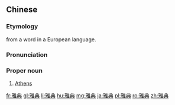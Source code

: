 ==Chinese==
{{zh-forms}}

===Etymology===
{{zh-psm}} from a word in a European language.

===Pronunciation===
{{zh-pron
|m=Yǎdiǎn
|c=ngaa5 din2
|h=pfs=Ngâ-tién
|mn=qz,xm,tw:Ngá-tián/zz:Ngée-tián
|cat=pn
}}

===Proper noun===
{{zh-proper noun}}

# [[Athens]] {{gloss|capital city of Greece}}

{{zh-cat|Capital cities}}

[[fr:雅典]]
[[gl:雅典]]
[[li:雅典]]
[[hu:雅典]]
[[mg:雅典]]
[[ja:雅典]]
[[pl:雅典]]
[[ro:雅典]]
[[zh:雅典]]